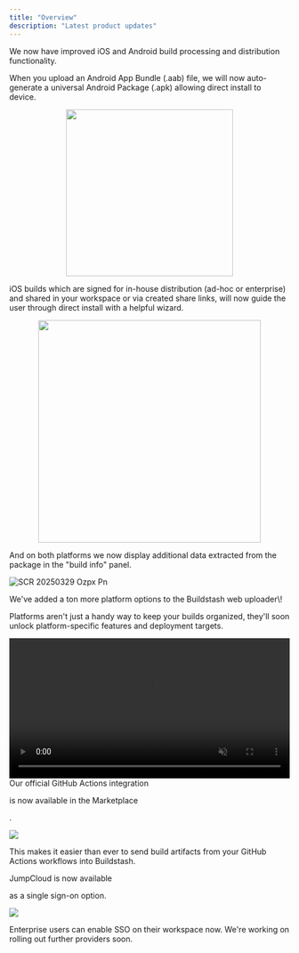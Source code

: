 ```yaml
---
title: "Overview"
description: "Latest product updates"
---
```


<Update label="2025-03-23" description="v0.1.3">
  We now have improved iOS and Android build processing and distribution functionality.

  When you upload an Android App Bundle (.aab) file, we will now auto-generate a universal Android Package (.apk) allowing direct install to device.

<div align="center">
  <img align="center" src="/images/SCR-20250329-padp.png" width="300" />
</div>

  iOS builds which are signed for in-house distribution (ad-hoc or enterprise) and shared in your workspace or via created share links, will now guide the user through direct install with a helpful wizard.

<div align="center">
  <img align="center" src="/images/SCR-20250329-panz.png" width="400" />
</div>

  And on both platforms we now display additional data extracted from the package in the "build info" panel.

  ![SCR 20250329 Ozpx Pn](/images/SCR-20250329-ozpx.png)
</Update>

<Update label="2025-02-17" description="v0.1.2">
  We've added a ton more platform options to the Buildstash web uploader\!

  
  Platforms aren't just a handy way to keep your builds organized, they'll soon unlock platform-specific features and deployment targets.

  <video autoPlay muted loop playsInline width="100%" className="w-full aspect-video" src="https://media.buildstash.com/changelog/25_02_18_platforms_01.mp4" />
</Update>

<Update label="2025-01-12" description="v0.1.1">
  Our official GitHub Actions integration

   is now available in the Marketplace

  .

  ![](/image.png)

  
  This makes it easier than ever to send build artifacts from your GitHub Actions workflows into Buildstash.
</Update>

<Update label="2025-01-05" description="v0.1.0">
  JumpCloud is now available

   as a single sign-on option.

  
  ![](/SCR-20241222-qerz.png)

  
  Enterprise users can enable SSO on their workspace now. We're working on rolling out further providers soon.
</Update>